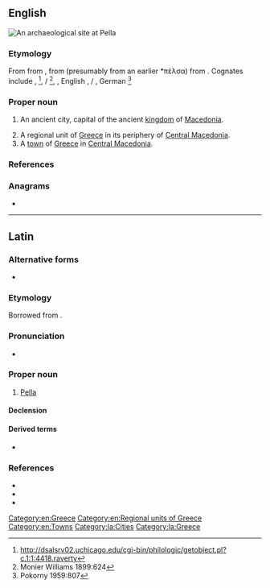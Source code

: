 {{also|pella}}
==English==
[[File:Pella House atrium.jpg|right|thumb|An archaeological site at Pella]]
{{wikipedia}}

===Etymology===
From {{der|en|la|Pella}} from {{der|en|grc|Πέλλα}}, from {{der|en|grc|πέλλα}} (presumably from an earlier *πέλσα) from {{der|en|ine-pro|*pels-||stone}}. Cognates include {{cog|ga|aill||boulder, cliff}}, {{cog|ps|پرښه|tr=parša||rock, rocky ledge}}<ref>http://dsalsrv02.uchicago.edu/cgi-bin/philologic/getobject.pl?c.1:1:4418.raverty</ref>{{attention|ps}}, {{cog|sa|पाषाण|g=m}} / {{m|sa|पाषी||stone|g=f}}<ref>Monier Williams 1899:624</ref>, {{cog|gem-pro|*falisaz}}, English {{m|en|fell||rocky ridge}}, {{cog|non|fell}} / {{m|non|fjall||mountain}}, German {{m|de|Fels||rock, cliff}}<ref>Pokorny 1959:807</ref>

===Proper noun===
{{en-proper noun}}

# {{lb|en|historical}} An ancient city, capital of the ancient [[kingdom]] of [[Macedonia]].
# A regional unit of [[Greece]] in its periphery of [[Central Macedonia]].
# A [[town]] of [[Greece]] in [[Central Macedonia]].

===References===
<references/>

===Anagrams===
* {{anagrams|en|lapel|lepal}}

[[Category:en:Greece]]
[[Category:en:Regional units of Greece]]
[[Category:en:Towns]]

----

==Latin==

===Alternative forms===
* {{alter|la|Pellē}}

===Etymology===
Borrowed from {{bor|la|grc|Πέλλα|notext=1}}.

===Pronunciation===
* {{la-IPA|pella}}

===Proper noun===
{{la-proper noun|Pella|Pellae|f|first}}

# [[#English|Pella]]

====Declension====
{{la-decl-1st|num=sg|Pell}}

====Derived terms====
* {{l|la|Pellaeus}}

===References===
* {{R:L&S}}
* {{R:Gaffiot}}
* {{R:Smith's Geography}}

[[Category:la:Cities]]
[[Category:la:Greece]]